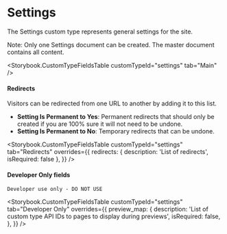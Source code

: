 

<Meta title="Document Types/Settings" />

# Settings

The Settings custom type represents general settings for the site.

Note: Only one Settings document can be created. The master document contains
all content.

<Storybook.CustomTypeFieldsTable customTypeId="settings" tab="Main" />

#### Redirects

Visitors can be redirected from one URL to another by adding it to this list.

- **Setting Is Permanent to Yes**: Permanent redirects that should only be
  created if you are 100% sure it will not need to be undone.
- **Setting Is Permanent to No**: Temporary redirects that can be undone.

<Storybook.CustomTypeFieldsTable
	customTypeId="settings"
	tab="Redirects"
	overrides={{
		redirects: { description: 'List of redirects', isRequired: false },
	}}
/>

#### Developer Only fields

`Developer use only - DO NOT USE`

<Storybook.CustomTypeFieldsTable
	customTypeId="settings"
	tab="Developer Only"
	overrides={{
		preview_map: {
			description:
				'List of custom type API IDs to pages to display during previews',
			isRequired: false,
		},
	}}
/>
